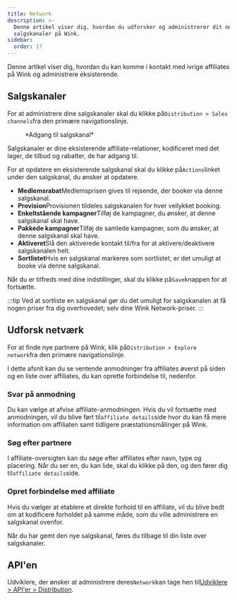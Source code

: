 ```yaml
---
title: Network
description: >-
  Denne artikel viser dig, hvordan du udforsker og administrerer dit netværk af
  salgskanaler på Wink.
sidebar:
  order: 17
---
```


Denne artikel viser dig, hvordan du kan komme i kontakt med ivrige affiliates på Wink og administrere eksisterende.

## Salgskanaler

For at administrere dine salgskanaler skal du klikke på`Distribution > Sales channels`fra den primære navigationslinje.

<figure>
  <CloudinaryImage width="350" height="402" resize="scale" quality="best" alt="Salgskanal" src="academy/sales-channel" errorImage="noimage_opaque_nyrtl0.png" />

  <figcaption>*Adgang til salgskanal*</figcaption>
</figure>


Salgskanaler er dine eksisterende affiliate-relationer, kodificeret med det lager, de tilbud og rabatter, de har adgang til.

For at opdatere en eksisterende salgskanal skal du klikke på`Actions`linket under den salgskanal, du ønsker at opdatere.

* **Medlemsrabat**Medlemsprisen gives til rejsende, der booker via denne salgskanal.
* **Provision**Provisionen tildeles salgskanalen for hver vellykket booking.
* **Enkeltstående kampagner**Tilføj de kampagner, du ønsker, at denne salgskanal skal have.
* **Pakkede kampagner**Tilføj de samlede kampagner, som du ønsker, at denne salgskanal skal have.
* **Aktiveret**Slå den aktiverede kontakt til/fra for at aktivere/deaktivere salgskanalen helt.
* **Sortlistet**Hvis en salgskanal markeres som sortlistet, er det umuligt at booke via denne salgskanal.

Når du er tilfreds med dine indstillinger, skal du klikke på`Save`knappen for at fortsætte.

:::tip
Ved at sortliste en salgskanal gør du det umuligt for salgskanalen at få nogen priser fra dig overhovedet; selv dine Wink Network-priser.
:::

## Udforsk netværk

For at finde nye partnere på Wink, klik på`Distribution > Explore network`fra den primære navigationslinje.

I dette afsnit kan du se ventende anmodninger fra affiliates øverst på siden og en liste over affiliates, du kan oprette forbindelse til, nedenfor.

### Svar på anmodning

Du kan vælge at afvise affiliate-anmodningen. Hvis du vil fortsætte med anmodningen, vil du blive ført til`affiliate details`side hvor du kan få mere information om affiliaten samt tidligere præstationsmålinger på Wink.

### Søg efter partnere

I affiliate-oversigten kan du søge efter affiliates efter navn, type og placering. Når du ser en, du kan lide, skal du klikke på den, og den fører dig til`affiliate details`side.

### Opret forbindelse med affiliate

Hvis du vælger at etablere et direkte forhold til en affiliate, vil du blive bedt om at kodificere forholdet på samme måde, som du ville administrere en salgskanal ovenfor.

Når du har gemt den nye salgskanal, føres du tilbage til din liste over salgskanaler.

## API'en

Udviklere, der ønsker at administrere deres`Network`kan tage hen til[Udviklere > API'er > Distribution](/developers/apis/#distribution-api).

